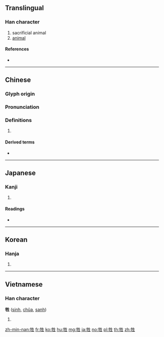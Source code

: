 ==Translingual==

===Han character===
{{Han char|rn=93|rad=牛|as=05|sn=9|four=25510|canj=HQHQM}}

# sacrificial animal
# [[animal]]

====References====
* {{Han ref|kx=0700.030|dkj=19986|dj=1112.170|hdz=31807.070|uh=7272|ud=29298|bh=ACB9|bd=44217}}

----

==Chinese==
{{zh-forms}}

===Glyph origin===
{{Han etym}}

===Pronunciation===
{{zh-pron
|m=shēng
|c=saang1,sang1
|h=pfs=
|md=
|mn=seⁿ/siⁿ/seng
|w=
|mc=y
|oc=y
|cat=
}}

===Definitions===
{{zh-hanzi}}

# {{rfdef|lang=zh}}

====Derived terms====
* {{zh-l|犧牲}}

----

==Japanese==

===Kanji===
{{ja-kanji|grade=c|rs=牛05}}

# {{defn|lang=ja|sort=牛05}}

====Readings====
* {{ja-readings|on=[[せい]] (sei), [[しょう]] (shō)|kun=[[いけにえ]] (ikenie)}}

----

==Korean==

===Hanja===
{{ko-hanja|hangeul=생|eumhun=|rv=saeng|mr=saeng|y=sayng}}

# {{defn|lang=ko|sort=牛05}}

----

==Vietnamese==

===Han character===
'''牲''' ([[sinh]], [[chũa]], [[sanh]])

# {{defn|lang=vi}}

[[zh-min-nan:牲]]
[[fr:牲]]
[[ko:牲]]
[[hu:牲]]
[[mg:牲]]
[[ja:牲]]
[[no:牲]]
[[pl:牲]]
[[th:牲]]
[[zh:牲]]